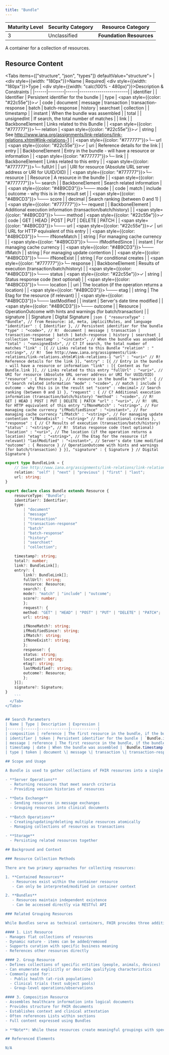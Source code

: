 ```yaml
---
title: "Bundle"
---
```


| Maturity Level | Security Category | Resource Category |
|----------------|------------------|-------------------|
| 3 | Unclassified | <div className="flex items-center gap-2"> <Database className="h-5 w-5 text-blue-500" /> **Foundation Resources**</div> |

A container for a collection of resources.

## Resource Content
<Tabs items={["structure", "json", "types"]} defaultValue="structure">
  <Tab value="structure">
    | <div style={{width: "180px"}}>Name</div> | Required| <div style={{width: "180px"}}>Type</div> | <div style={{width: "calc(100% - 480px)"}}>Description & Constraints</div> |
    |------|--------|------|------------------------|
    | identifier | | Identifier | Persistent identifier for the bundle |
    | type | <span style={{color: "#22c55e"}}>✓</span> | code | document \| message \| transaction \| transaction-response \| batch \| batch-response \| history \| searchset \| collection |
    | timestamp | | instant | When the bundle was assembled |
    | total | | unsignedInt | If search, the total number of matches |
    | link | | BackboneElement | Links related to this Bundle |
    | <span style={{color: "#777777"}}>└─ relation</span> | <span style={{color: "#22c55e"}}>✓</span> | string | See http://www.iana.org/assignments/link-relations/link-relations.xhtml#link-relations-1 |
    | <span style={{color: "#777777"}}>└─ url</span> | <span style={{color: "#22c55e"}}>✓</span> | uri | Reference details for the link |
    | entry | | BackboneElement | Entry in the bundle - will have a resource or information |
    | <span style={{color: "#777777"}}>└─ link</span> | | BackboneElement | Links related to this entry |
    | <span style={{color: "#777777"}}>└─ fullUrl</span> | | uri | URI for resource (Absolute URL server address or URI for UUID/OID) |
    | <span style={{color: "#777777"}}>└─ resource</span> | | Resource | A resource in the bundle |
    | <span style={{color: "#777777"}}>└─ search</span> | | BackboneElement | Search related information |
    | <span style={{color: "#4B9CD3"}}>└─── mode</span> | | code | match \| include \| outcome - why this is in the result set |
    | <span style={{color: "#4B9CD3"}}>└─── score</span> | | decimal | Search ranking (between 0 and 1) |
    | <span style={{color: "#777777"}}>└─ request</span> | | BackboneElement | Additional execution information (transaction/batch/history) |
    | <span style={{color: "#4B9CD3"}}>└─── method</span> | <span style={{color: "#22c55e"}}>✓</span> | code | GET \| HEAD \| POST \| PUT \| DELETE \| PATCH |
    | <span style={{color: "#4B9CD3"}}>└─── url</span> | <span style={{color: "#22c55e"}}>✓</span> | uri | URL for HTTP equivalent of this entry |
    | <span style={{color: "#4B9CD3"}}>└─── ifNoneMatch</span> | | string | For managing cache currency |
    | <span style={{color: "#4B9CD3"}}>└─── ifModifiedSince</span> | | instant | For managing cache currency |
    | <span style={{color: "#4B9CD3"}}>└─── ifMatch</span> | | string | For managing update contention |
    | <span style={{color: "#4B9CD3"}}>└─── ifNoneExist</span> | | string | For conditional creates |
    | <span style={{color: "#777777"}}>└─ response</span> | | BackboneElement | Results of execution (transaction/batch/history) |
    | <span style={{color: "#4B9CD3"}}>└─── status</span> | <span style={{color: "#22c55e"}}>✓</span> | string | Status response code (text optional) |
    | <span style={{color: "#4B9CD3"}}>└─── location</span> | | uri | The location (if the operation returns a location) |
    | <span style={{color: "#4B9CD3"}}>└─── etag</span> | | string | The Etag for the resource (if relevant) |
    | <span style={{color: "#4B9CD3"}}>└─── lastModified</span> | | instant | Server's date time modified |
    | <span style={{color: "#4B9CD3"}}>└─── outcome</span> | | Resource | OperationOutcome with hints and warnings (for batch/transaction) |
    | signature | | Signature | Digital Signature |
  </Tab>
  <Tab value="json">
    ```json
{
  "resourceType" : "Bundle",
  // from Resource: id, meta, implicitRules, and language
  "identifier" : { Identifier }, // Persistent identifier for the bundle
  "type" : "<code>", // R!  document | message | transaction | transaction-response | batch | batch-response | history | searchset | collection
  "timestamp" : "<instant>", // When the bundle was assembled
  "total" : "<unsignedInt>", // C? If search, the total number of matches
  "link" : [{ // Links related to this Bundle
    "relation" : "<string>", // R!  See http://www.iana.org/assignments/link-relations/link-relations.xhtml#link-relations-1
    "url" : "<uri>" // R!  Reference details for the link
  }],
  "entry" : [{ // Entry in the bundle - will have a resource or information
    "link" : [{ Content as for Bundle.link }], // Links related to this entry
    "fullUrl" : "<uri>", // URI for resource (Absolute URL server address or URI for UUID/OID)
    "resource" : { Resource }, // A resource in the bundle
    "search" : { // C? Search related information
      "mode" : "<code>", // match | include | outcome - why this is in the result set
      "score" : <decimal> // Search ranking (between 0 and 1)
    },
    "request" : { // C? Additional execution information (transaction/batch/history)
      "method" : "<code>", // R!  GET | HEAD | POST | PUT | DELETE | PATCH
      "url" : "<uri>", // R!  URL for HTTP equivalent of this entry
      "ifNoneMatch" : "<string>", // For managing cache currency
      "ifModifiedSince" : "<instant>", // For managing cache currency
      "ifMatch" : "<string>", // For managing update contention
      "ifNoneExist" : "<string>" // For conditional creates
    },
    "response" : { // C? Results of execution (transaction/batch/history)
      "status" : "<string>", // R!  Status response code (text optional)
      "location" : "<uri>", // The location (if the operation returns a location)
      "etag" : "<string>", // The Etag for the resource (if relevant)
      "lastModified" : "<instant>", // Server's date time modified
      "outcome" : { Resource } // OperationOutcome with hints and warnings (for batch/transaction)
    }
  }],
  "signature" : { Signature } // Digital Signature
}
        ```
  </Tab>
  <Tab value="types">
```typescript
export type BundleLink = {
    // See http://www.iana.org/assignments/link-relations/link-relations.xhtml#link-relations-1
    relation: "self" | "next" | "previous" | "first" | "last";
    url: string;
}

export declare class Bundle extends Resource {
    resourceType: "Bundle";
    identifier?: Identifier;
    type:
        | "document"
        | "message"
        | "transaction"
        | "transaction-response"
        | "batch"
        | "batch-response"
        | "history"
        | "searchset"
        | "collection";

    timestamp?: string;
    total?: number;
    link?: BundleLink[];
    entry?: {
        link?: BundleLink[];
        fullUrl?: string;
        resource: Resource;
        search?: {
        mode?: "match" | "include" | "outcome";
        score?: number;
        };
        request?: {
        method: "GET" | "HEAD" | "POST" | "PUT" | "DELETE" | "PATCH";
        url: string;

        ifNoneMatch?: string;
        ifModifiedSince?: string;
        ifMatch?: string;
        ifNoneExist?: string;
        };
        response?: {
        status: string;
        location?: string;
        etag?: string;
        lastModified?: string;
        outcome?: Resource;
        };
    }[];
    signature?: Signature;
}
    ```
  </Tab>
</Tabs>


## Search Parameters
| Name | Type | Description | Expression |
|------|------|-------------|------------|
| composition | reference | The first resource in the bundle, if the bundle type is "document" - this is a composition, and this parameter provides access to search its contents | `Bundle.entry[0].resource` |
| identifier | token | Persistent identifier for the bundle | `Bundle.identifier` |
| message | reference | The first resource in the bundle, if the bundle type is "message" - this is a message header, and this parameter provides access to search its contents | `Bundle.entry[0].resource` |
| timestamp | date | When the bundle was assembled | `Bundle.timestamp` |
| type | token | document \| message \| transaction \| transaction-response \| batch \| batch-response \| history \| searchset \| collection | `Bundle.type` |

## Scope and Usage

A Bundle is used to gather collections of FHIR resources into a single instance with containing context. Common use cases include:

- **Server Operations**
  - Returning resources that meet search criteria
  - Providing version histories of resources
  
- **Data Exchange**
  - Sending resources in message exchanges
  - Grouping resources into clinical documents
  
- **Batch Operations**
  - Creating/updating/deleting multiple resources atomically
  - Managing collections of resources as transactions
  
- **Storage**
  - Persisting related resources together

## Background and Context

### Resource Collection Methods

There are two primary approaches for collecting resources:

1. **Contained Resources**
   - Resources exist within the container resource
   - Can only be interpreted/modified in container context

2. **Bundles**
   - Resources maintain independent existence
   - Can be accessed directly via RESTful API

### Related Grouping Resources

While Bundles serve as technical containers, FHIR provides three additional resources for logical grouping:

#### 1. List Resource
- Manages flat collections of resources
- Dynamic nature - items can be added/removed
- Supports curation with specific business meaning
- References other resources directly

#### 2. Group Resource
- Defines collections of specific entities (people, animals, devices)
- Can enumerate explicitly or describe qualifying characteristics
- Commonly used for:
  - Public health (at-risk populations)
  - Clinical trials (test subject pools)
  - Group-level operations/observations

#### 3. Composition Resource
- Assembles healthcare information into logical documents
- Provides structure for FHIR documents
- Establishes context and clinical attestation
- Often references Lists within sections
- Full content expressed using Bundles

> **Note**: While these resources create meaningful groupings with specific purposes, a Bundle primarily serves as a technical container for resource transfer and storage. Additional resources may provide other grouping functionality.

## Referenced Elements

N/A

